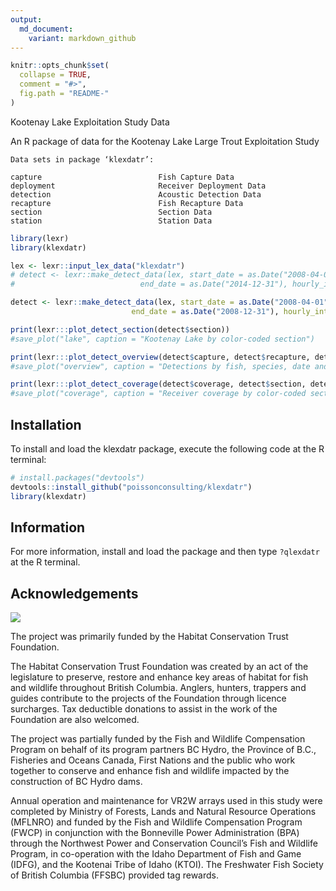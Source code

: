 ```yaml
---
output:
  md_document:
    variant: markdown_github
---
```


<!-- README.md is generated from README.Rmd. Please edit that file -->

```r
knitr::opts_chunk$set(
  collapse = TRUE,
  comment = "#>",
  fig.path = "README-"
)
```

Kootenay Lake Exploitation Study Data

An R package of data for the Kootenay Lake Large Trout Exploitation Study

```
Data sets in package ‘klexdatr’:

capture                          Fish Capture Data
deployment                       Receiver Deployment Data
detection                        Acoustic Detection Data
recapture                        Fish Recapture Data
section                          Section Data
station                          Station Data
```

```r
library(lexr)
library(klexdatr)

lex <- lexr::input_lex_data("klexdatr")
# detect <- lexr::make_detect_data(lex, start_date = as.Date("2008-04-01"),
#                            end_date = as.Date("2014-12-31"), hourly_interval = 6L)

detect <- lexr::make_detect_data(lex, start_date = as.Date("2008-04-01"),
                           end_date = as.Date("2008-12-31"), hourly_interval = 24L)

print(lexr:::plot_detect_section(detect$section))
#save_plot("lake", caption = "Kootenay Lake by color-coded section")

print(lexr:::plot_detect_overview(detect$capture, detect$recapture, detect$detection, detect$section, detect$interval))
#save_plot("overview", caption = "Detections by fish, species, date and color-coded section. Captures are indicate by a red circle, released recaptures by a black triangle and harvested recaptures by a black square.")

print(lexr:::plot_detect_coverage(detect$coverage, detect$section, detect$interval))
#save_plot("coverage", caption = "Receiver coverage by color-coded section and date.")
```

## Installation

To install and load the klexdatr package, execute the following code at the R terminal:
``` r
# install.packages("devtools")
devtools::install_github("poissonconsulting/klexdatr")
library(klexdatr)
```

## Information

For more information, install and load the package and then type `?qlexdatr`
at the R terminal.

## Acknowledgements

![](koot.png)

The project was primarily funded by the Habitat Conservation Trust Foundation.

The Habitat Conservation Trust Foundation was created by an act of the legislature to preserve, restore and enhance key areas of habitat for fish and wildlife throughout British Columbia.
Anglers, hunters, trappers and guides contribute to the projects of the Foundation through licence surcharges.  Tax deductible donations to assist in the work of the Foundation are also welcomed.

The project was partially funded by the Fish and Wildlife Compensation Program on behalf of its program partners BC Hydro, the Province of B.C.,  Fisheries and Oceans Canada, First Nations and the public who work together to conserve and enhance fish and wildlife impacted by the construction of BC Hydro dams.
 
Annual operation and maintenance for VR2W arrays used in this study were completed by Ministry of Forests, Lands and Natural Resource Operations (MFLNRO) and funded by the Fish and Wildlife Compensation Program (FWCP) in conjunction with the Bonneville Power Administration (BPA) through the Northwest Power and Conservation Council’s Fish and Wildlife Program, in co-operation with the Idaho Department of Fish and Game (IDFG), and the Kootenai Tribe of Idaho (KTOI). The Freshwater Fish Society of British Columbia (FFSBC) provided
tag rewards.
